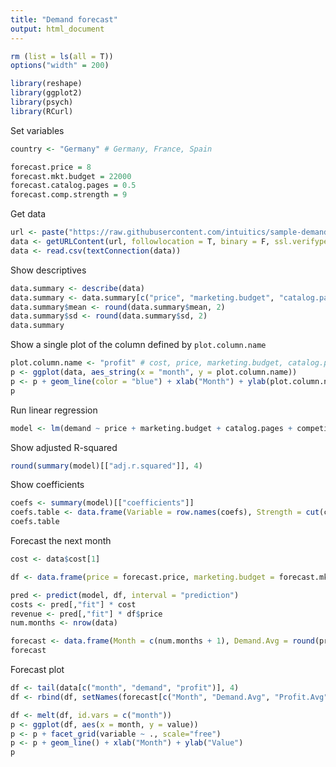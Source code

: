 ```yaml
---
title: "Demand forecast"
output: html_document
---
```


```r
rm (list = ls(all = T))
options("width" = 200)

library(reshape)
library(ggplot2)
library(psych)
library(RCurl)
```

Set variables

```r
country <- "Germany" # Germany, France, Spain

forecast.price = 8
forecast.mkt.budget = 22000
forecast.catalog.pages = 0.5
forecast.comp.strength = 9
```

Get data

```r
url <- paste("https://raw.githubusercontent.com/intuitics/sample-demandforecasting/master/", paste(country, ".csv", sep = ""), sep = "")
data <- getURLContent(url, followlocation = T, binary = F, ssl.verifypeer = F)
data <- read.csv(textConnection(data))
```

Show descriptives

```r
data.summary <- describe(data)
data.summary <- data.summary[c("price", "marketing.budget", "catalog.pages", "competitor.strength", "total.cost", "revenue", "profit"), c("mean", "sd", "median", "min", "max", "range")]
data.summary$mean <- round(data.summary$mean, 2)
data.summary$sd <- round(data.summary$sd, 2)
data.summary
```

Show a single plot of the column defined by `plot.column.name`

```r
plot.column.name <- "profit" # cost, price, marketing.budget, catalog.pages, competitor.strength, demand, revenue, total.cost, profit
p <- ggplot(data, aes_string(x = "month", y = plot.column.name))
p <- p + geom_line(color = "blue") + xlab("Month") + ylab(plot.column.name)
p
```

Run linear regression

```r
model <- lm(demand ~ price + marketing.budget + catalog.pages + competitor.strength, data = data)
```

Show adjusted R-squared

```r
round(summary(model)[["adj.r.squared"]], 4)
```

Show coefficients

```r
coefs <- summary(model)[["coefficients"]]
coefs.table <- data.frame(Variable = row.names(coefs), Strength = cut(coefs[, 4], breaks = c(0, 0.01, 0.05, 0.1, 1), labels = c("Very strong", "Strong", "Medium", "Weak")), Coefficient = round(coefs[,1], 2), row.names = c())
coefs.table
```

Forecast the next month

```r
cost <- data$cost[1]

df <- data.frame(price = forecast.price, marketing.budget = forecast.mkt.budget, catalog.pages = forecast.catalog.pages, competitor.strength = forecast.comp.strength)

pred <- predict(model, df, interval = "prediction")
costs <- pred[,"fit"] * cost
revenue <- pred[,"fit"] * df$price
num.months <- nrow(data)

forecast <- data.frame(Month = c(num.months + 1), Demand.Avg = round(pred[,"fit"], 0), Demand.Upper = round(pred[,"upr"], 0), Demand.Lower = round(pred[,"lwr"], 0), Cost.Avg = round(costs, 0), Revenue.Avg = round(revenue, 0), Profit.Avg = round(revenue - costs, 0))
forecast
```

Forecast plot

```r
df <- tail(data[c("month", "demand", "profit")], 4)
df <- rbind(df, setNames(forecast[c("Month", "Demand.Avg", "Profit.Avg")], names(df)))

df <- melt(df, id.vars = c("month"))
p <- ggplot(df, aes(x = month, y = value))
p <- p + facet_grid(variable ~ ., scale="free")
p <- p + geom_line() + xlab("Month") + ylab("Value")
p
```